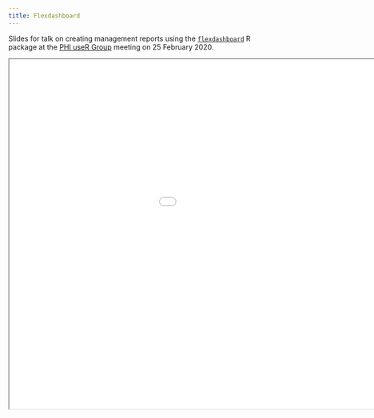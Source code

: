 ```yaml
---
title: Flexdashboard
---
```


Slides for talk on creating management reports using the [`flexdashboard`](https://rmarkdown.rstudio.com/flexdashboard/) R package at the [PHI useR Group](https://github.com/Public-Health-Scotland/PHI-useR-group) meeting on 25 February 2020.

<iframe width=1200 height=700 src="slides.html"></iframe>